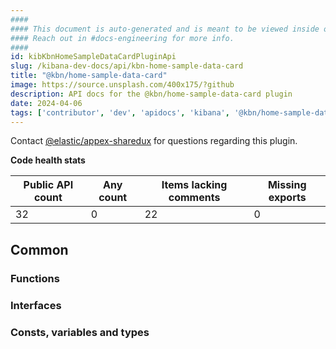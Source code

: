 ```yaml
---
####
#### This document is auto-generated and is meant to be viewed inside our experimental, new docs system.
#### Reach out in #docs-engineering for more info.
####
id: kibKbnHomeSampleDataCardPluginApi
slug: /kibana-dev-docs/api/kbn-home-sample-data-card
title: "@kbn/home-sample-data-card"
image: https://source.unsplash.com/400x175/?github
description: API docs for the @kbn/home-sample-data-card plugin
date: 2024-04-06
tags: ['contributor', 'dev', 'apidocs', 'kibana', '@kbn/home-sample-data-card']
---
```




Contact [@elastic/appex-sharedux](https://github.com/orgs/elastic/teams/appex-sharedux) for questions regarding this plugin.

**Code health stats**

| Public API count  | Any count | Items lacking comments | Missing exports |
|-------------------|-----------|------------------------|-----------------|
| 32 | 0 | 22 | 0 |

## Common

### Functions
<DocDefinitionList data={kbnHomeSampleDataCardObj.common.functions}/>

### Interfaces
<DocDefinitionList data={kbnHomeSampleDataCardObj.common.interfaces}/>

### Consts, variables and types
<DocDefinitionList data={kbnHomeSampleDataCardObj.common.misc}/>

